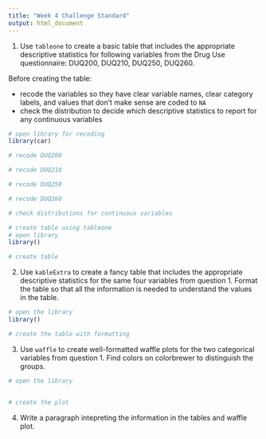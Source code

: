 ```yaml
---
title: "Week 4 Challenge Standard"
output: html_document
---
```


(1) Use `tableone` to create a basic table that includes the appropriate descriptive statistics for following variables from the Drug Use questionnaire: DUQ200, DUQ210, DUQ250, DUQ260. 

Before creating the table: 

* recode the variables so they have clear variable names, clear category labels, and values that don't make sense are coded to `NA`  
* check the distribution to decide which descriptive statistics to report for any continuous variables 

```r
# open library for recoding 
library(car)

# recode DUQ200

# recode DUQ210

# recode DUQ250 

# recode DUQ260

```

```r
# check distributions for continuous variables 

```

```r
# create table using tableone 
# open library
library()

# create table 

```

(2) Use `kableExtra` to create a fancy table that includes the appropriate descriptive statistics for the same four variables from question 1. Format the table so that all the information is needed to understand the values in the table. 

```r
# open the library
library()

# create the table with formatting 
```

(3) Use `waffle` to create well-formatted waffle plots for the two categorical variables from question 1. Find colors on colorbrewer to distinguish the groups.

```r
# open the library


# create the plot 

```

(4) Write a paragraph intepreting the information in the tables and waffle plot.
